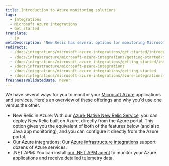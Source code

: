 ```yaml
---
title: Introduction to Azure monitoring solutions
tags:
  - Integrations
  - Microsoft Azure integrations
  - Get started
translate:
  - jp
metaDescription: 'New Relic has several options for monitoring Microsoft Azure services and products, giving a comprehensive view of your Azure ecosystem.'
redirects:
  - /docs/integrations/microsoft-azure-integrations/get-started/introduction-azure-monitoring-integrations
  - /docs/infrastructure/microsoft-azure-integrations/getting-started/introduction-azure-monitoring-integrations
  - /docs/integrations/microsoft-azure-integrations/getting-started/introduction-azure-monitoring-integrations
  - /docs/infrastructure/microsoft-azure-integrations
  - /docs/integrations/microsoft-azure-integrations/getting-started
  - /docs/integrations/microsoft-azure-integrations/azure-integrations-list/
freshnessValidatedDate: never
---
```


We have several ways for you to monitor your [Microsoft Azure](https://azure.microsoft.com) applications and services. Here's an overview of these offerings and why you'd use one versus the other.

* New Relic in Azure: With our [Azure Native New Relic Service](/docs/infrastructure/microsoft-azure-integrations/get-started/azure-native), you can deploy New Relic built on Azure, directly from the Azure portal. This option gives you the equivalent of both of the features below (and also Java app monitoring), and you can configure it directly from the Azure portal.
* Our Azure integrations: Our [Azure infrastructure integrations](/docs/infrastructure/microsoft-azure-integrations/get-started/activate-azure-integrations) support dozens of Azure services.
* .NET APM: You can install [our .NET APM agent](/install/dotnet) to monitor your Azure applications and receive detailed telemetry data.
